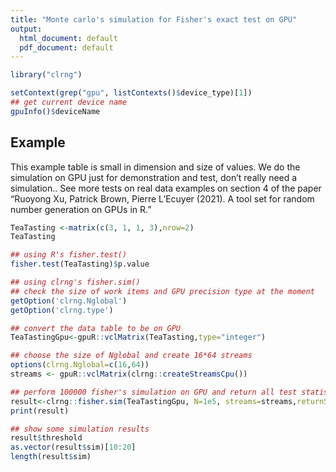 ```yaml
---
title: "Monte carlo's simulation for Fisher's exact test on GPU"
output:
  html_document: default
  pdf_document: default
---
```


<!--
%\VignetteEngine{knitr::knitr}
%\VignetteIndexEntry{Fisher's exact test on GPU}
-->

```r
library("clrng")
```

```r
setContext(grep("gpu", listContexts()$device_type)[1])
## get current device name
gpuInfo()$deviceName
```


## Example
This example table is small in dimension and size of values. We do the simulation on GPU just for demonstration and test, don't really need a simulation..
See more tests on real data examples on section 4 of the paper "Ruoyong Xu, Patrick Brown, Pierre L’Ecuyer (2021). A tool set for random number generation on GPUs in R."
```r
TeaTasting <-matrix(c(3, 1, 1, 3),nrow=2)
TeaTasting

## using R's fisher.test()
fisher.test(TeaTasting)$p.value
```

```r
## using clrng's fisher.sim()
## check the size of work items and GPU precision type at the moment
getOption('clrng.Nglobal')
getOption('clrng.type')

## convert the data table to be on GPU
TeaTastingGpu<-gpuR::vclMatrix(TeaTasting,type="integer")

## choose the size of Nglobal and create 16*64 streams
options(clrng.Nglobal=c(16,64))
streams <- gpuR::vclMatrix(clrng::createStreamsCpu())

## perform 100000 fisher's simulation on GPU and return all test statistics
result<-clrng::fisher.sim(TeaTastingGpu, N=1e5, streams=streams,returnStatistics=TRUE)
print(result)

## show some simulation results
result$threshold
as.vector(result$sim)[10:20]
length(result$sim)
```









